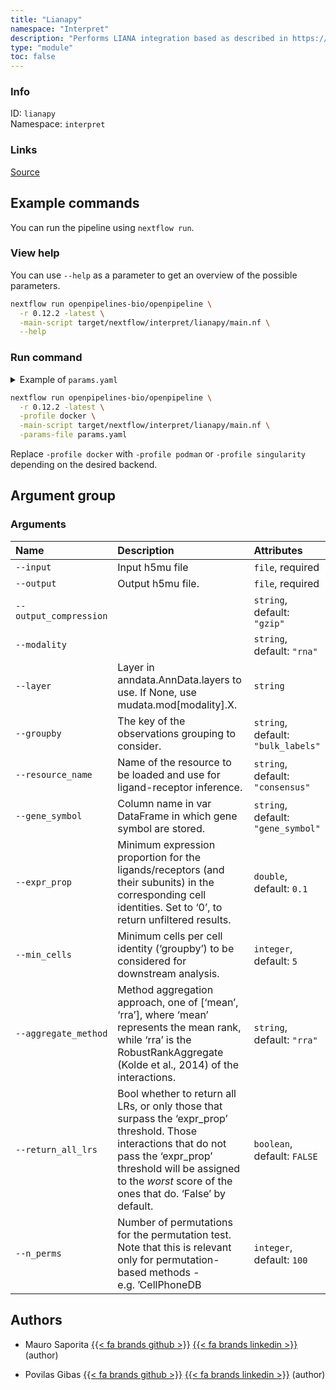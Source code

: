 ```yaml
---
title: "Lianapy"
namespace: "Interpret"
description: "Performs LIANA integration based as described in https://github.com/saezlab/liana-py"
type: "module"
toc: false
---
```


::: {.column-margin}

### Info

ID: `lianapy`  
Namespace: `interpret`

### Links
[Source](https://github.com/openpipelines-bio/openpipeline/blob/0.12.2/./src/interpret/lianapy){.btn-action .btn-sm .btn-info .btn role="button"}

:::



## Example commands

You can run the pipeline using `nextflow run`.

### View help

You can use `--help` as a parameter to get an overview of the possible parameters.

```bash
nextflow run openpipelines-bio/openpipeline \
  -r 0.12.2 -latest \
  -main-script target/nextflow/interpret/lianapy/main.nf \
  --help
```

### Run command

<details>
<summary>Example of `params.yaml`</summary>
```yaml
# Arguments
input: # please fill in - example: "path/to/file"
# output: "$id.$key.output.output"
output_compression: "gzip"
modality: "rna"
# layer: "foo"
groupby: "bulk_labels"
resource_name: "consensus"
gene_symbol: "gene_symbol"
expr_prop: 0.1
min_cells: 5
aggregate_method: "rra"
return_all_lrs: false
n_perms: 100

# Nextflow input-output arguments
publish_dir: # please fill in - example: "output/"
# param_list: "my_params.yaml"
```
</details>

```bash
nextflow run openpipelines-bio/openpipeline \
  -r 0.12.2 -latest \
  -profile docker \
  -main-script target/nextflow/interpret/lianapy/main.nf \
  -params-file params.yaml
```

:::{.callout-note}
Replace `-profile docker` with `-profile podman` or `-profile singularity` depending on the desired backend.
:::

## Argument group

### Arguments

|Name                   |Description                                                                                                                                                                                                                        |Attributes                         |
|:----------------------|:----------------------------------------------------------------------------------------------------------------------------------------------------------------------------------------------------------------------------------|:----------------------------------|
|`--input`              |Input h5mu file                                                                                                                                                                                                                    |`file`, required                   |
|`--output`             |Output h5mu file.                                                                                                                                                                                                                  |`file`, required                   |
|`--output_compression` |                                                                                                                                                                                                                                   |`string`, default: `"gzip"`        |
|`--modality`           |                                                                                                                                                                                                                                   |`string`, default: `"rna"`         |
|`--layer`              |Layer in anndata.AnnData.layers to use. If None, use mudata.mod[modality].X.                                                                                                                                                       |`string`                           |
|`--groupby`            |The key of the observations grouping to consider.                                                                                                                                                                                  |`string`, default: `"bulk_labels"` |
|`--resource_name`      |Name of the resource to be loaded and use for ligand-receptor inference.                                                                                                                                                           |`string`, default: `"consensus"`   |
|`--gene_symbol`        |Column name in var DataFrame in which gene symbol are stored.                                                                                                                                                                      |`string`, default: `"gene_symbol"` |
|`--expr_prop`          |Minimum expression proportion for the ligands/receptors (and their subunits) in the corresponding cell identities. Set to '0', to return unfiltered results.                                                                       |`double`, default: `0.1`           |
|`--min_cells`          |Minimum cells per cell identity ('groupby') to be considered for downstream analysis.                                                                                                                                              |`integer`, default: `5`            |
|`--aggregate_method`   |Method aggregation approach, one of ['mean', 'rra'], where 'mean' represents the mean rank, while 'rra' is the RobustRankAggregate (Kolde et al., 2014) of the interactions.                                                       |`string`, default: `"rra"`         |
|`--return_all_lrs`     |Bool whether to return all LRs, or only those that surpass the 'expr_prop' threshold. Those interactions that do not pass the 'expr_prop' threshold will be assigned to the *worst* score of the ones that do. 'False' by default. |`boolean`, default: `FALSE`        |
|`--n_perms`            |Number of permutations for the permutation test. Note that this is relevant only for permutation-based methods - e.g. 'CellPhoneDB                                                                                                 |`integer`, default: `100`          |

## Authors


  * Mauro Saporita [{{< fa brands github >}}](https://github.com/mauro-saporita) [{{< fa brands linkedin >}}](https://linkedin.com/in/mauro-saporita-930b06a5) (author)

  * Povilas Gibas [{{< fa brands github >}}](https://github.com/PoGibas) [{{< fa brands linkedin >}}](https://linkedin.com/in/povilas-gibas) (author)
